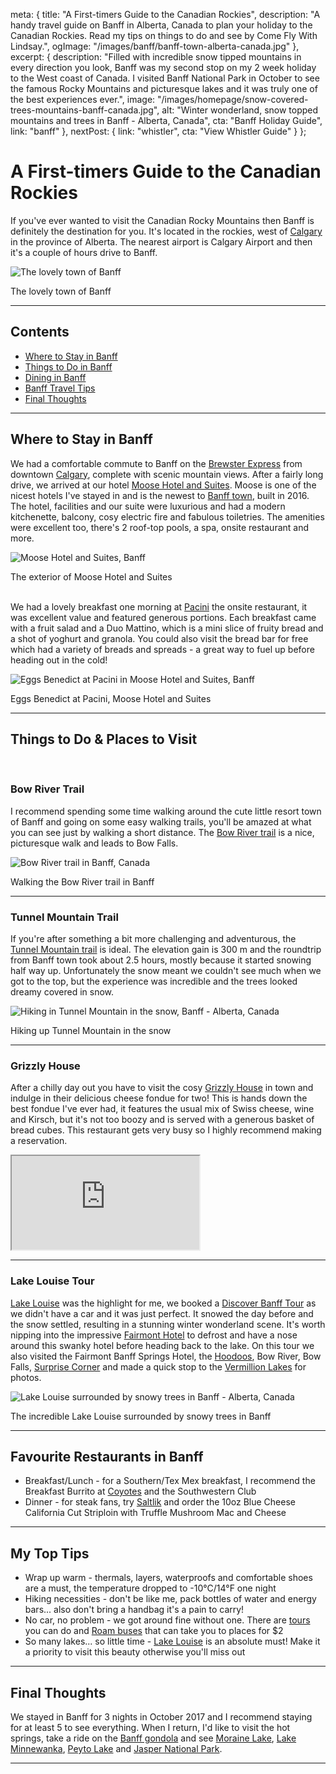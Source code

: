 
  meta: {
    title: "A First-timers Guide to the Canadian Rockies",
    description: "A handy travel guide on Banff in Alberta, Canada to plan your holiday to the Canadian Rockies. Read my tips on things to do and see by Come Fly With Lindsay.",
    ogImage: "/images/banff/banff-town-alberta-canada.jpg"
  },
  excerpt: {
    description: "Filled with incredible snow tipped mountains in every direction you look, Banff was my second stop on my 2 week holiday to the West coast of Canada. I visited Banff National Park in October to see the famous Rocky Mountains and picturesque lakes and it was truly one of the best experiences ever.",
    image: "/images/homepage/snow-covered-trees-mountains-banff-canada.jpg",
    alt: "Winter wonderland, snow topped mountains and trees in Banff - Alberta, Canada",
    cta: "Banff Holiday Guide",
    link: "banff"
  },
  nextPost: {
    link: "whistler",
    cta: "View Whistler Guide"
  }
};


# A First-timers Guide to the Canadian Rockies

If you've ever wanted to visit the Canadian Rocky Mountains then Banff is definitely the destination for you. It's located in the rockies, west of [Calgary](calgary) in the province of Alberta. The nearest airport is Calgary Airport and then it's a couple of hours drive to Banff.

![The lovely town of Banff](/images/banff/banff-town-alberta-canada.jpg)
<figcaption>The lovely town of Banff</figcaption>

---

## Contents
* [Where to Stay in Banff](#accommodation)
* [Things to Do in Banff](#things-to-do)
* [Dining in Banff](#dining)
* [Banff Travel Tips](#tips)
* [Final Thoughts](#summary)

---

## Where to Stay in Banff<a name="accommodation"></a>

We had a comfortable commute to Banff on the [Brewster Express](https://www.banffjaspercollection.com/brewster-express/) from downtown [Calgary](calgary), complete with scenic mountain views. After a fairly long drive, we arrived at our hotel [Moose Hotel and Suites](https://www.booking.com/hotel/ca/moose-and-suites.en-gb.html?aid=1912201). Moose is one of the nicest hotels I've stayed in and is the newest to [Banff town](https://banff.ca/), built in 2016. The hotel, facilities and our suite were luxurious and had a modern kitchenette, balcony, cosy electric fire and fabulous toiletries. The amenities were excellent too, there's 2 roof-top pools, a spa, onsite restaurant and more.

![Moose Hotel and Suites, Banff](/images/banff/moose-hotel-and-suites-banff-canada.jpg)
<figcaption>The exterior of Moose Hotel and Suites</figcaption>

<br />

We had a lovely breakfast one morning at [Pacini](http://moosehotelandsuites.com/pacini-restaurant/) the onsite restaurant, it was excellent value and featured generous portions. Each breakfast came with a fruit salad and a Duo Mattino, which is a mini slice of fruity bread and a shot of yoghurt and granola. You could also visit the bread bar for free which had a variety of breads and spreads - a great way to fuel up before heading out in the cold!

![Eggs Benedict at Pacini in Moose Hotel and Suites, Banff](/images/banff/eggs-benedict-at-pacini-moose-hotel-and-suites.jpg)
<figcaption>Eggs Benedict at Pacini, Moose Hotel and Suites</figcaption>

---

## Things to Do &amp; Places to Visit<a name="things-to-do"></a>

<br />

### Bow River Trail
I recommend spending some time walking around the cute little resort town of Banff and going on some easy walking trails, you'll be amazed at what you can see just by walking a short distance. The [Bow River trail](https://banff.ca/649/Bow-River-Trail) is a nice, picturesque walk and leads to Bow Falls.

![Bow River trail in Banff, Canada](/images/banff/bow-river-trail-banff-canada.jpg)
<figcaption>Walking the Bow River trail in Banff</figcaption>

---

### Tunnel Mountain Trail				
If you're after something a bit more challenging and adventurous, the [Tunnel Mountain trail](https://banff.ca/653/Tunnel-Mountain-Trail) is ideal. The elevation gain is 300 m and the roundtrip from Banff town took about 2.5 hours, mostly because it started snowing half way up. Unfortunately the snow meant we couldn't see much when we got to the top, but the experience was incredible and the trees looked dreamy covered in snow.

![Hiking in Tunnel Mountain in the snow, Banff - Alberta, Canada](/images/banff/tunnel-mountain-trail-in-snow-banff-canada.jpg)
<figcaption>Hiking up Tunnel Mountain in the snow</figcaption>	

---

### Grizzly House				
After a chilly day out you have to visit the cosy [Grizzly House](http://banffgrizzlyhouse.com/) in town and indulge in their delicious cheese fondue for two! This is hands down the best fondue I've ever had, it features the usual mix of Swiss cheese, wine and Kirsch, but it's not too boozy and is served with a generous basket of bread cubes. This restaurant gets very busy so I highly recommend making a reservation.

<div class="video-container">
<iframe src="https://www.youtube.com/embed/lA-W0DFlAbg?rel=0" gesture="media" allowfullscreen></iframe>
</div>

---

### Lake Louise	Tour		
[Lake Louise](https://www.banfflakelouise.com/lake-louise/) was the highlight for me, we booked a [Discover Banff Tour](https://www.banfftours.com) as we didn't have a car and it was just perfect. It snowed the day before and the snow settled, resulting in a stunning winter wonderland scene. It's  worth nipping into the impressive [Fairmont Hotel](https://www.fairmont.com/banff-springs/) to defrost and have a nose around this swanky hotel before heading back to the lake. On this tour we also visited the Fairmont Banff Springs Hotel, the [Hoodoos](https://banff.ca/652/Hoodoos-Trail), Bow River, Bow Falls, [Surprise Corner](https://www.travelalberta.com/uk/listings/surprise-corner-11154) and made a quick stop to the [Vermillion Lakes](https://www.banfflakelouise.com/vermilion-lakes) for photos.

![Lake Louise surrounded by snowy trees in Banff - Alberta, Canada](/images/banff/lake-louise-in-banff-canada.jpg)
<figcaption>The incredible Lake Louise surrounded by snowy trees in Banff</figcaption>

---

## Favourite Restaurants in Banff<a name="dining"></a>
* Breakfast/Lunch - for a Southern/Tex Mex breakfast, I recommend the Breakfast Burrito at [Coyotes](http://coyotesbanff.com) and the Southwestern Club
* Dinner - for steak fans, try [Saltlik](http://www.saltlik.com/banff/) and order the 10oz Blue Cheese California Cut Striploin with Truffle Mushroom Mac and Cheese

--- 

## My Top Tips<a name="tips"></a>
* Wrap up warm - thermals, layers, waterproofs and comfortable shoes are a must, the temperature dropped to -10°C/14°F one night
* Hiking necessities - don't be like me, pack bottles of water and energy bars... also don't bring a handbag it's a pain to carry!
* No car, no problem - we got around fine without one. There are [tours](https://www.banfftours.com/) you can do and [Roam buses](https://roamtransit.com/schedules-routes/banff-local-route-one) that can take you to places for $2 
* So many lakes... so little time - [Lake Louise](https://www.banfflakelouise.com/lake-louise) is an absolute must! Make it a priority to visit this beauty otherwise you'll miss out

---

## Final Thoughts<a name="summary"></a>
We stayed in Banff for 3 nights in October 2017 and I recommend staying for at least 5 to see everything. When I return, I'd like to visit the hot springs, take a ride on the [Banff gondola](https://www.banffjaspercollection.com/attractions/banff-gondola/) and see [Moraine Lake](https://www.banfflakelouise.com/moraine-lake), [Lake Minnewanka](https://www.banfflakelouise.com/lake-minnewanka), [Peyto Lake](https://www.travelalberta.com/uk/listings/peyto-lake-1483/) and [Jasper National Park](https://www.jasper.travel/).	

---